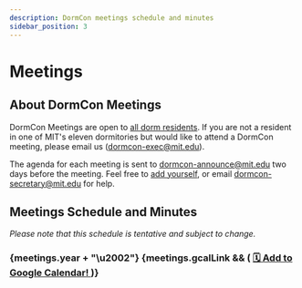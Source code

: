 ```yaml
---
description: DormCon meetings schedule and minutes
sidebar_position: 3
---
```



# Meetings

## About DormCon Meetings

DormCon Meetings are open to [all dorm residents](/about/voting-members). If you
are not a resident in one of MIT's eleven dormitories but would like to attend a
DormCon meeting, please email us (dormcon-exec@mit.edu).

The agenda for each meeting is sent to dormcon-announce@mit.edu two days before
the meeting. Feel free to
[add yourself](https://groups.mit.edu/webmoira/list/dormcon-announce), or email
dormcon-secretary@mit.edu for help.

## Meetings Schedule and Minutes

_Please note that this schedule is tentative and subject to change._

<div>
    <h3>
        {meetings.year + "\u2002"}
        {meetings.gcalLink && (
            <a href={meetings.gcalLink} target="_blank" rel="noopener">
                <span className="badge badge--primary">
                    🗓️ Add to Google Calendar!
                </span>
            </a>
        )}
    </h3>
</div>
<MeetingsComponent meetings={meetings.list} />
